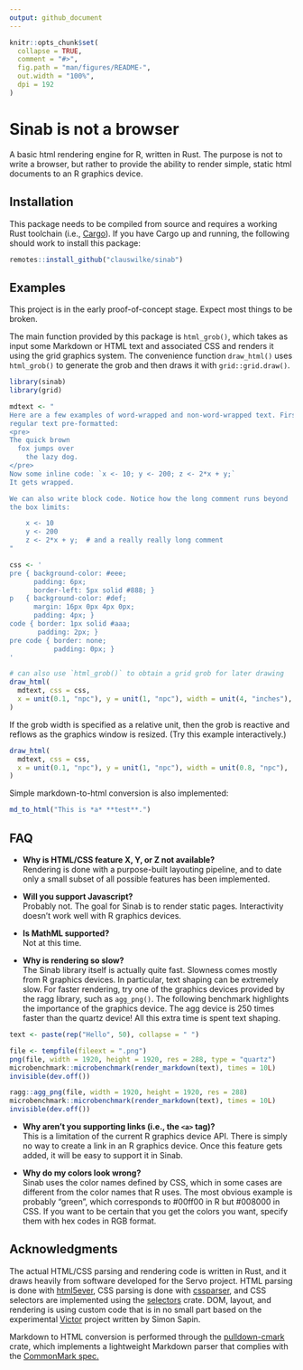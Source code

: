 ```yaml
---
output: github_document
---
```


<!-- README.md is generated from README.Rmd. Please edit that file -->

```r
knitr::opts_chunk$set(
  collapse = TRUE,
  comment = "#>",
  fig.path = "man/figures/README-",
  out.width = "100%",
  dpi = 192
)
```

# Sinab is not a browser

A basic html rendering engine for R, written in Rust. The purpose is not to write a browser, but rather to provide the ability to render simple, static html documents to an R graphics device.

## Installation

This package needs to be compiled from source and requires a working Rust toolchain (i.e., [Cargo](https://doc.rust-lang.org/cargo/getting-started/installation.html)). If you have Cargo up and running, the following should work to install this package:

```r
remotes::install_github("clauswilke/sinab")
```



## Examples

This project is in the early proof-of-concept stage. Expect most things to be broken.

The main function provided by this package is `html_grob()`, which takes as input some Markdown or HTML text and associated CSS and renders it using the grid graphics system. The convenience function `draw_html()` uses `html_grob()` to generate the grob and then draws it with `grid::grid.draw()`.

```r
library(sinab)
library(grid)

mdtext <- "
Here are a few examples of word-wrapped and non-word-wrapped text. First
regular text pre-formatted:
<pre>
The quick brown
  fox jumps over
    the lazy dog.
</pre>
Now some inline code: `x <- 10; y <- 200; z <- 2*x + y;`
It gets wrapped.

We can also write block code. Notice how the long comment runs beyond
the box limits:

    x <- 10
    y <- 200
    z <- 2*x + y;  # and a really really long comment
"

css <- '
pre { background-color: #eee;
      padding: 6px;
      border-left: 5px solid #888; }
p   { background-color: #def;
      margin: 16px 0px 4px 0px;
      padding: 4px; }
code { border: 1px solid #aaa; 
       padding: 2px; }
pre code { border: none;
           padding: 0px; }
'

# can also use `html_grob()` to obtain a grid grob for later drawing
draw_html(
  mdtext, css = css,
  x = unit(0.1, "npc"), y = unit(1, "npc"), width = unit(4, "inches"),
)
```

If the grob width is specified as a relative unit, then the grob is reactive and reflows as the graphics window is resized. (Try this example interactively.)

```r
draw_html(
  mdtext, css = css,
  x = unit(0.1, "npc"), y = unit(1, "npc"), width = unit(0.8, "npc"),
)
```

Simple markdown-to-html conversion is also implemented:
```r
md_to_html("This is *a* **test**.")
```


## FAQ

* **Why is HTML/CSS feature X, Y, or Z not available?**  
Rendering is done with a purpose-built layouting pipeline, and to date only a small subset of all possible features has been implemented. 

* **Will you support Javascript?**  
Probably not. The goal for Sinab is to render static pages. Interactivity doesn't work well with R graphics devices.

* **Is MathML supported?**  
Not at this time.

* **Why is rendering so slow?**  
The Sinab library itself is actually quite fast. Slowness comes mostly from R graphics devices. In particular, text shaping can be extremely slow. For faster rendering, try one of the graphics devices provided by the ragg library, such as `agg_png()`. The following benchmark highlights the importance of the graphics device. The agg device is 250 times faster than the quartz device! All this extra time is spent text shaping.

```r
text <- paste(rep("Hello", 50), collapse = " ")

file <- tempfile(fileext = ".png")
png(file, width = 1920, height = 1920, res = 288, type = "quartz")
microbenchmark::microbenchmark(render_markdown(text), times = 10L)
invisible(dev.off())

ragg::agg_png(file, width = 1920, height = 1920, res = 288)
microbenchmark::microbenchmark(render_markdown(text), times = 10L)
invisible(dev.off())

```

* **Why aren't you supporting links (i.e., the `<a>` tag)?**  
This is a limitation of the current R graphics device API. There is simply no way to create a link in an R graphics device. Once this feature gets added, it will be easy to support it in Sinab.

* **Why do my colors look wrong?**  
Sinab uses the color names defined by CSS, which in some cases are different from the color names that R uses. The most obvious example is probably "green", which corresponds to #00ff00 in R but #008000 in CSS. If you want to be certain that you get the colors you want, specify them with hex codes in RGB format.

## Acknowledgments

The actual HTML/CSS parsing and rendering code is written in Rust, and it draws heavily from software developed for the Servo project. HTML parsing is done with [html5ever](https://github.com/servo/html5ever), CSS parsing is done with [cssparser](https://github.com/servo/rust-cssparser), and CSS selectors are implemented using the [selectors](https://github.com/servo/servo/tree/master/components/selectors) crate. DOM, layout, and rendering is using custom code that is in no small part based on the experimental [Victor](https://github.com/SimonSapin/victor) project written by Simon Sapin.

Markdown to HTML conversion is performed through the [pulldown-cmark](https://github.com/raphlinus/pulldown-cmark) crate, which implements a lightweight Markdown parser that complies with the [CommonMark spec.](https://spec.commonmark.org/)